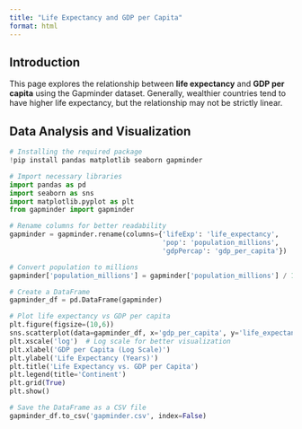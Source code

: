 ```yaml
---
title: "Life Expectancy and GDP per Capita"
format: html
---
```


## Introduction

This page explores the relationship between **life expectancy** and **GDP per capita** using the Gapminder dataset. Generally, wealthier countries tend to have higher life expectancy, but the relationship may not be strictly linear.

## Data Analysis and Visualization

```python
# Installing the required package
!pip install pandas matplotlib seaborn gapminder

# Import necessary libraries
import pandas as pd
import seaborn as sns
import matplotlib.pyplot as plt
from gapminder import gapminder

# Rename columns for better readability
gapminder = gapminder.rename(columns={'lifeExp': 'life_expectancy',
                                      'pop': 'population_millions', 
                                      'gdpPercap': 'gdp_per_capita'})

# Convert population to millions
gapminder['population_millions'] = gapminder['population_millions'] / 1_000_000

# Create a DataFrame
gapminder_df = pd.DataFrame(gapminder)

# Plot life expectancy vs GDP per capita
plt.figure(figsize=(10,6))
sns.scatterplot(data=gapminder_df, x='gdp_per_capita', y='life_expectancy', hue='continent', alpha=0.7)
plt.xscale('log')  # Log scale for better visualization
plt.xlabel('GDP per Capita (Log Scale)')
plt.ylabel('Life Expectancy (Years)')
plt.title('Life Expectancy vs. GDP per Capita')
plt.legend(title='Continent')
plt.grid(True)
plt.show()

# Save the DataFrame as a CSV file
gapminder_df.to_csv('gapminder.csv', index=False)

```
